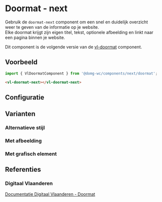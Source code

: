 
# Doormat - next

Gebruik de `doormat-next` component om een snel en duidelijk overzicht weer te geven van de informatie op je website.<br/>
Elke doormat krijgt zijn eigen titel, tekst, optionele afbeelding en linkt naar een pagina binnen je website.

Dit component is de volgende versie van de [vl-doormat](/docs/elements-doormat-doormat--documentatie) component.

## Voorbeeld

```js
import { VlDoormatComponent } from '@domg-wc/components/next/doormat';
```

```html
<vl-doormat-next></vl-doormat-next>
```

<Canvas of={VlDoormatStories.DoormatDefault} />

## Configuratie

<ArgTypes of={VlDoormatStories.DoormatDefault} />

## Varianten

### Alternatieve stijl

<Canvas of={VlDoormatStories.DoormatAlt} />

### Met afbeelding

<Canvas of={VlDoormatStories.DoormatImage} />

### Met grafisch element

<Canvas of={VlDoormatStories.DoormatGraphic} />

## Referenties

### Digitaal Vlaanderen

[Documentatie Digitaal Vlaanderen - Doormat](https://overheid.vlaanderen.be/webuniversum/v3/documentation/components/vl-ui-doormat)
